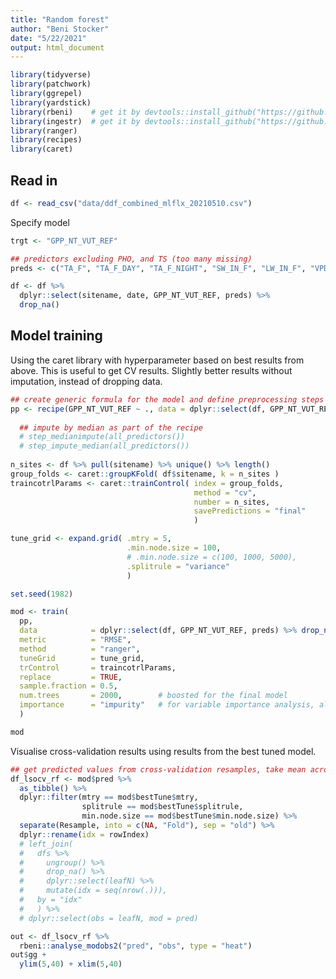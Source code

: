 ```yaml
---
title: "Random forest"
author: "Beni Stocker"
date: "5/22/2021"
output: html_document
---
```


```r
library(tidyverse)
library(patchwork)
library(ggrepel)
library(yardstick)
library(rbeni)    # get it by devtools::install_github("https://github.com/stineb/rbeni.git")
library(ingestr)  # get it by devtools::install_github("https://github.com/computationales/ingestr.git")
library(ranger)
library(recipes)
library(caret)
```

## Read in

```r
df <- read_csv("data/ddf_combined_mlflx_20210510.csv")
```
Specify model
```r
trgt <- "GPP_NT_VUT_REF"

## predictors excluding PHO, and TS (too many missing)
preds <- c("TA_F", "TA_F_DAY", "TA_F_NIGHT", "SW_IN_F", "LW_IN_F", "VPD_F", "PA_F", "P_F", "WS_F", "wscal", "fpar", "elv", "classid", "c4", "whc", "igbp_land_use")

df <- df %>% 
  dplyr::select(sitename, date, GPP_NT_VUT_REF, preds) %>% 
  drop_na()
```

## Model training

Using the caret library with hyperparameter based on best results from above. This is useful to get CV results.
Slightly better results without imputation, instead of dropping data.
```r
## create generic formula for the model and define preprocessing steps
pp <- recipe(GPP_NT_VUT_REF ~ ., data = dplyr::select(df, GPP_NT_VUT_REF, preds))
  
  ## impute by median as part of the recipe
  # step_medianimpute(all_predictors())
  # step_impute_median(all_predictors())
  
n_sites <- df %>% pull(sitename) %>% unique() %>% length()
group_folds <- caret::groupKFold( df$sitename, k = n_sites )
traincotrlParams <- caret::trainControl( index = group_folds, 
                                         method = "cv",
                                         number = n_sites,
                                         savePredictions = "final"
                                         )

tune_grid <- expand.grid( .mtry = 5, 
                          .min.node.size = 100,
                          # .min.node.size = c(100, 1000, 5000),
                          .splitrule = "variance"
                          )

set.seed(1982)

mod <- train(
  pp,
  data            = dplyr::select(df, GPP_NT_VUT_REF, preds) %>% drop_na(),
  metric          = "RMSE",
  method          = "ranger",
  tuneGrid        = tune_grid,
  trControl       = traincotrlParams,
  replace         = TRUE,
  sample.fraction = 0.5,
  num.trees       = 2000,        # boosted for the final model
  importance      = "impurity"   # for variable importance analysis, alternative: "permutation"
  )

mod
```

Visualise cross-validation results using results from the best tuned model.
```r
## get predicted values from cross-validation resamples, take mean across repetitions
df_lsocv_rf <- mod$pred %>% 
  as_tibble() %>% 
  dplyr::filter(mtry == mod$bestTune$mtry, 
                splitrule == mod$bestTune$splitrule, 
                min.node.size == mod$bestTune$min.node.size) %>%
  separate(Resample, into = c(NA, "Fold"), sep = "old") %>% 
  dplyr::rename(idx = rowIndex)
  # left_join(
  #   dfs %>%
  #     ungroup() %>%
  #     drop_na() %>%
  #     dplyr::select(leafN) %>%
  #     mutate(idx = seq(nrow(.))),
  #   by = "idx"
  #   ) %>%
  # dplyr::select(obs = leafN, mod = pred)

out <- df_lsocv_rf %>% 
  rbeni::analyse_modobs2("pred", "obs", type = "heat")
out$gg +
  ylim(5,40) + xlim(5,40)
```

